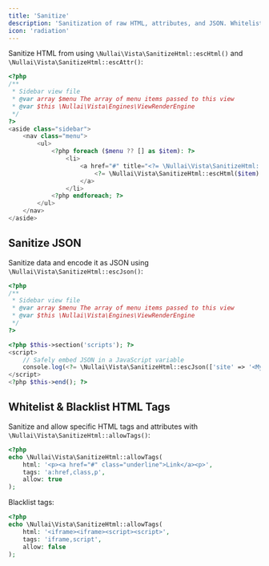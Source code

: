 ```yaml
---
title: 'Sanitize'
description: 'Sanitization of raw HTML, attributes, and JSON. Whitelist or blacklist HTML tags.'
icon: 'radiation'
---
```


Sanitize HTML from using `\Nullai\Vista\SanitizeHtml::escHtml()` and `\Nullai\Vista\SanitizeHtml::escAttr()`:

```php
<?php
/**
 * Sidebar view file
 * @var array $menu The array of menu items passed to this view
 * @var $this \Nullai\Vista\Engines\ViewRenderEngine
 */
?>
<aside class="sidebar">
    <nav class="menu">
        <ul>
            <?php foreach ($menu ?? [] as $item): ?>
                <li>
                    <a href="#" title="<?= \Nullai\Vista\SanitizeHtml::escAttr($item) ?>">
                        <?= \Nullai\Vista\SanitizeHtml::escHtml($item) ?>
                    </a>
                </li>
            <?php endforeach; ?>
        </ul>
    </nav>
</aside>
```

## Sanitize JSON

Sanitize data and encode it as JSON using `\Nullai\Vista\SanitizeHtml::escJson()`:

```php
<?php
/**
 * Sidebar view file
 * @var array $menu The array of menu items passed to this view
 * @var $this \Nullai\Vista\Engines\ViewRenderEngine
 */
?>

<?php $this->section('scripts'); ?>
<script>
    // Safely embed JSON in a JavaScript variable
    console.log(<?= \Nullai\Vista\SanitizeHtml::escJson(['site' => '<My Site>']) ?>);
</script>
<?php $this->end(); ?>
```

## Whitelist & Blacklist HTML Tags

Sanitize and allow specific HTML tags and attributes with `\Nullai\Vista\SanitizeHtml::allowTags()`:

```php
<?php
echo \Nullai\Vista\SanitizeHtml::allowTags(
    html: '<p><a href="#" class="underline">Link</a><p>',
    tags: 'a:href,class,p',
    allow: true
);
```

Blacklist tags:

```php
<?php
echo \Nullai\Vista\SanitizeHtml::allowTags(
    html: '<iframe><iframe><script><script>',
    tags: 'iframe,script',
    allow: false
);
```